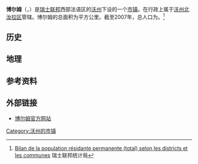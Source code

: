 {{瑞士市镇信息框
 | 市镇名称= 博尔姆
 | 原文名称             = {{lang|fr|Baulmes}}
 | 图片                = Baulmes-02.jpg
 | 纹章 = Baulmes-coat of arms.svg
 | 语言                   = [[法语|法语]]
 | 所属州               = 沃州
 | iso-code-region = 
 | 所属区               = [[沃州北汝拉区|沃州北汝拉区]]
 | lat_d=46|lat_m=47|lat_NS=N|long_d=6|long_m=31|long_EW=E
 | 邮政编码= 1446
 | 市镇代码        = 5745
 | 面积                 = {{smn|22.53|5|100}}
 | 平均海拔        =  641
 | 人口               = {{smn|959|6}}
 | 主页  = www.baulmes.ch
 | 市镇长           = Julien Cuérel
 | 相邻市镇             = 
 | 友好城市             = 
|地图文件             = Karte Gemeinde Baulmes 2013.png
|}}
'''博尔姆'''（{{lang-fr|Baulmes}}，{{IPA-fr|bolm}}）是[[瑞士联邦|瑞士联邦]]西部法语区的[[沃州|沃州]]下设的一个[[瑞士市镇|市镇]]。在行政上属于[[沃州北汝拉区|沃州北汝拉区]]管辖。博尔姆的总面积为{{smn|22.53|5|100}}平方公里。截至2007年，总人口为{{smn|959|6}}。<ref>{{fr}}[http://www.bfs.admin.ch/bfs/portal/fr/index/themen/01/02/blank/key/raeumliche_verteilung/kantone__gemeinden.Document.67238.xls Bilan de la population résidante permanente (total) selon les districts et les communes] {{Wayback|url=http://www.bfs.admin.ch/bfs/portal/fr/index/themen/01/02/blank/key/raeumliche_verteilung/kantone__gemeinden.Document.67238.xls |date=20160324170741 }} 瑞士联邦统计局</ref>

==历史==

==地理==

==参考资料==
{{reflist}}

==外部链接==
*{{fr}}[https://web.archive.org/web/20141217005434/http://baulmes.ch/ 博尔姆官方网站]

{{DEFAULTSORT:Baulmes}}
{{沃州北汝拉区行政区划}}
[[Category:沃州的市镇|Category:沃州的市镇]]